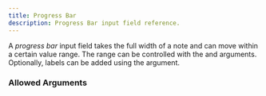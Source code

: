 ```yaml
---
title: Progress Bar
description: Progress Bar input field reference.
---
```



<InputFieldInfo type={InputFieldType.PROGRESS_BAR}></InputFieldInfo>

A _progress bar_ input field takes the full width of a note and can move within a certain value range.
The range can be controlled with the <InputFieldArgumentLink type={InputFieldArgumentType.MIN_VALUE}></InputFieldArgumentLink>
and <InputFieldArgumentLink type={InputFieldArgumentType.MAX_VALUE}></InputFieldArgumentLink> arguments.
Optionally, labels can be added using the <InputFieldArgumentLink type={InputFieldArgumentType.ADD_LABELS}></InputFieldArgumentLink> argument.

### Allowed Arguments

<InputFieldAllowedArguments type={InputFieldType.PROGRESS_BAR}></InputFieldAllowedArguments>

